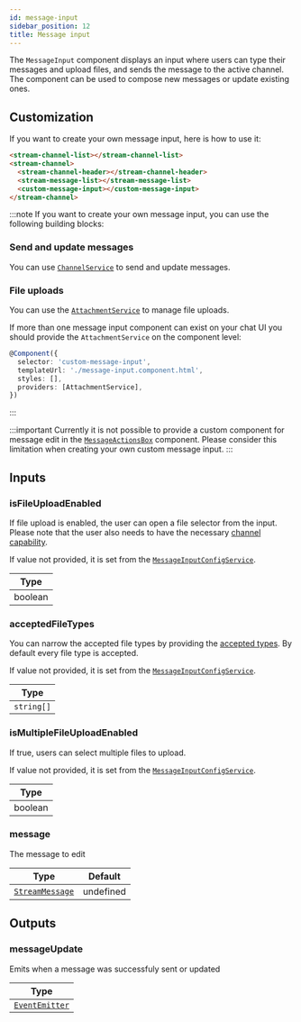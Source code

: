 ```yaml
---
id: message-input
sidebar_position: 12
title: Message input
---
```


The `MessageInput` component displays an input where users can type their messages and upload files, and sends the message to the active channel. The component can be used to compose new messages or update existing ones.

## Customization

If you want to create your own message input, here is how to use it:

```html
<stream-channel-list></stream-channel-list>
<stream-channel>
  <stream-channel-header></stream-channel-header>
  <stream-message-list></stream-message-list>
  <custom-message-input></custom-message-input>
</stream-channel>
```

:::note
If you want to create your own message input, you can use the following building blocks:

### Send and update messages

You can use [`ChannelService`](../services/channel.mdx) to send and update messages.

### File uploads

You can use the [`AttachmentService`](../services/attachment.mdx) to manage file uploads.

If more than one message input component can exist on your chat UI you should provide the `AttachmentService` on the component level:

```typescript
@Component({
  selector: 'custom-message-input',
  templateUrl: './message-input.component.html',
  styles: [],
  providers: [AttachmentService],
})
```

:::

:::important
Currently it is not possible to provide a custom component for message edit in the [`MessageActionsBox`](./message-actions.mdx) component. Please consider this limitation when creating your own custom message input.
:::

## Inputs

### isFileUploadEnabled

If file upload is enabled, the user can open a file selector from the input. Please note that the user also needs to have the necessary [channel capability](https://getstream.io/chat/docs/javascript/channel_capabilities/?language=javascript).

If value not provided, it is set from the [`MessageInputConfigService`](../services/message-input-config.mdx).

| Type    |
| ------- |
| boolean |

### acceptedFileTypes

You can narrow the accepted file types by providing the [accepted types](https://developer.mozilla.org/en-US/docs/Web/HTML/Element/input/file#accept). By default every file type is accepted.

If value not provided, it is set from the [`MessageInputConfigService`](../services/message-input-config.mdx).

| Type       |
| ---------- |
| `string[]` |

### isMultipleFileUploadEnabled

If true, users can select multiple files to upload.

If value not provided, it is set from the [`MessageInputConfigService`](../services/message-input-config.mdx).

| Type    |
| ------- |
| boolean |

### message

The message to edit

| Type                                           | Default   |
| ---------------------------------------------- | --------- |
| [`StreamMessage`](../types/stream-message.mdx) | undefined |

## Outputs

### messageUpdate

Emits when a message was successfuly sent or updated

| Type                                                       |
| ---------------------------------------------------------- |
| [`EventEmitter`](https://angular.io/api/core/EventEmitter) |
